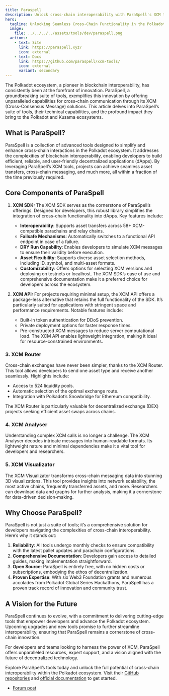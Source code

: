 ```yaml
---
title: Paraspell
description: Unlock cross-chain interoperability with ParaSpell's XCM tools, offering seamless asset transfers, messaging, and data visualization in Polkadot.
hero:
  tagline: Unlocking Seamless Cross-Chain Functionality in the Polkadot Ecosystem.
  image: 
    file: ../../../../assets/tools/dev/paraspell.png
  actions:
    - text: Site
      link: https://paraspell.xyz/
      icon: external
    - text: Docs
      link: https://github.com/paraspell/xcm-tools/
      icon: external
      variant: secondary
---
```


The Polkadot ecosystem, a pioneer in blockchain interoperability, has consistently been at the forefront of innovation. ParaSpell, a groundbreaking suite of tools, exemplifies this innovation by offering unparalleled capabilities for cross-chain communication through its XCM (Cross-Consensus Message) solutions. This article delves into ParaSpell’s suite of tools, their technical capabilities, and the profound impact they bring to the Polkadot and Kusama ecosystems.

## What is ParaSpell?

ParaSpell is a collection of advanced tools designed to simplify and enhance cross-chain interactions in the Polkadot ecosystem. It addresses the complexities of blockchain interoperability, enabling developers to build efficient, reliable, and user-friendly decentralized applications (dApps). By leveraging ParaSpell’s XCM tools, projects can achieve seamless asset transfers, cross-chain messaging, and much more, all within a fraction of the time previously required.

## Core Components of ParaSpell

 1. **XCM SDK:** The XCM SDK serves as the cornerstone of ParaSpell’s offerings. Designed for developers, this robust library simplifies the integration of cross-chain functionality into dApps. Key features include:
    - **Interoperability**: Supports asset transfers across 58+ XCM-compatible parachains and relay chains.
    - **Failsafe Mechanisms**: Automatically switches to a functional API endpoint in case of a failure.
    - **DRY Run Capability**: Enables developers to simulate XCM messages to ensure their validity before execution.
    - **Asset Flexibility**: Supports diverse asset selection methods, including ID, symbol, and multi-asset formats.
    - **Customizability**: Offers options for selecting XCM versions and deploying on testnets or localhost.
The XCM SDK’s ease of use and comprehensive documentation make it a preferred choice for developers across the ecosystem.

 2. **XCM API:** For projects requiring minimal setup, the XCM API offers a package-less alternative that retains the full functionality of the SDK. It’s particularly suited for applications with stringent space and performance requirements. Notable features include:
    - Built-in token authentication for DDoS prevention.
    - Private deployment options for faster response times.
    - Pre-constructed XCM messages to reduce server computational load.
The XCM API enables lightweight integration, making it ideal for resource-constrained environments.

### 3. XCM Router
Cross-chain exchanges have never been simpler, thanks to the XCM Router. This tool allows developers to send one asset type and receive another seamlessly. Highlights include:
- Access to 524 liquidity pools.
- Automatic selection of the optimal exchange route.
- Integration with Polkadot’s Snowbridge for Ethereum compatibility.

The XCM Router is particularly valuable for decentralized exchange (DEX) projects seeking efficient asset swaps across chains.

### 4. XCM Analyser
Understanding complex XCM calls is no longer a challenge. The XCM Analyser decodes intricate messages into human-readable formats. Its lightweight nature and minimal dependencies make it a vital tool for developers and researchers.

### 5. XCM Visualizator
The XCM Visualizator transforms cross-chain messaging data into stunning 3D visualizations. This tool provides insights into network scalability, the most active chains, frequently transferred assets, and more. Researchers can download data and graphs for further analysis, making it a cornerstone for data-driven decision-making.

## Why Choose ParaSpell?
ParaSpell is not just a suite of tools; it’s a comprehensive solution for developers navigating the complexities of cross-chain interoperability. Here’s why it stands out:
1. **Reliability**: All tools undergo monthly checks to ensure compatibility with the latest pallet updates and parachain configurations.
2. **Comprehensive Documentation**: Developers gain access to detailed guides, making implementation straightforward.
3. **Open Source**: ParaSpell is entirely free, with no hidden costs or subscriptions, embodying the ethos of decentralization.
4. **Proven Expertise**: With six Web3 Foundation grants and numerous accolades from Polkadot Global Series Hackathons, ParaSpell has a proven track record of innovation and community trust.

## A Vision for the Future
ParaSpell continues to evolve, with a commitment to delivering cutting-edge tools that empower developers and advance the Polkadot ecosystem. Upcoming upgrades and new tools promise to further streamline interoperability, ensuring that ParaSpell remains a cornerstone of cross-chain innovation.

For developers and teams looking to harness the power of XCM, ParaSpell offers unparalleled resources, expert support, and a vision aligned with the future of decentralized technology.

Explore ParaSpell’s tools today and unlock the full potential of cross-chain interoperability within the Polkadot ecosystem. Visit their [GitHub repositories](https://github.com/) and [official documentation](https://paraspell.xyz/) to get started.

- [Forum post](https://forum.polkadot.network/t/paraspell-xcm-tools-go-cross-chain-within-seconds-latest-upgrades-future-upgrades-maintenance-report/11302)